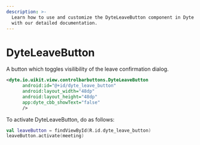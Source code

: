 ```yaml
---
description: >-
  Learn how to use and customize the DyteLeaveButton component in Dyte's Android
  with our detailed documentation.
---
```


# DyteLeaveButton

A button which toggles visilibility of the leave confirmation dialog.

```xml
<dyte.io.uikit.view.controlbarbuttons.DyteLeaveButton
      android:id="@+id/dyte_leave_button"
      android:layout_width="48dp"
      android:layout_height="48dp"
      app:dyte_cbb_showText="false"
      />
```

To activate DyteLeaveButton, do as follows:

```kotlin
val leaveButton = findViewById(R.id.dyte_leave_button)
leaveButton.activate(meeting)
```

<head>
  <title>Android DyteLeaveButton</title>
</head>
